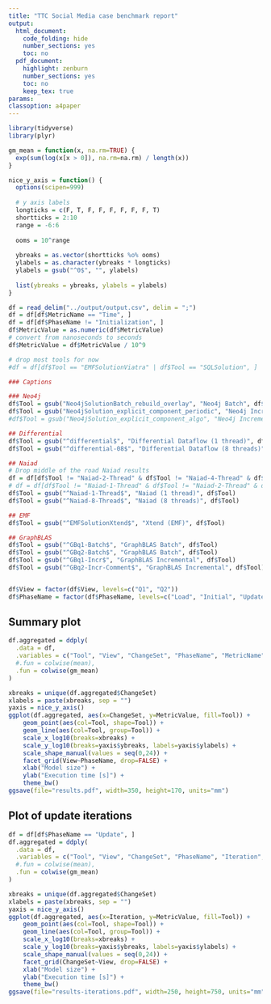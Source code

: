 ```yaml
---
title: "TTC Social Media case benchmark report"
output:
  html_document:
    code_folding: hide
    number_sections: yes
    toc: no
  pdf_document:
    highlight: zenburn
    number_sections: yes
    toc: no
    keep_tex: true
params:
classoption: a4paper
---
```


```r
library(tidyverse)
library(plyr)

gm_mean = function(x, na.rm=TRUE) {
  exp(sum(log(x[x > 0]), na.rm=na.rm) / length(x))
}

nice_y_axis = function() {
  options(scipen=999)
  
  # y axis labels
  longticks = c(F, T, F, F, F, F, F, F, T)
  shortticks = 2:10
  range = -6:6
  
  ooms = 10^range
  
  ybreaks = as.vector(shortticks %o% ooms)
  ylabels = as.character(ybreaks * longticks)
  ylabels = gsub("^0$", "", ylabels)
  
  list(ybreaks = ybreaks, ylabels = ylabels)
}
```


```r
df = read_delim("../output/output.csv", delim = ";")
df = df[df$MetricName == "Time", ]
df = df[df$PhaseName != "Initialization", ]
df$MetricValue = as.numeric(df$MetricValue)
# convert from nanoseconds to seconds
df$MetricValue = df$MetricValue / 10^9

# drop most tools for now
#df = df[df$Tool == "EMFSolutionViatra" | df$Tool == "SQLSolution", ]

### Captions

### Neo4j
df$Tool = gsub("Neo4jSolutionBatch_rebuild_overlay", "Neo4j Batch", df$Tool)
df$Tool = gsub("Neo4jSolution_explicit_component_periodic", "Neo4j Incremental", df$Tool)
#df$Tool = gsub("Neo4jSolution_explicit_component_algo", "Neo4j Incremental 2)", df$Tool)

## Differential
df$Tool = gsub("^differential$", "Differential Dataflow (1 thread)", df$Tool)
df$Tool = gsub("^differential-08$", "Differential Dataflow (8 threads)", df$Tool)

## Naiad
# Drop middle of the road Naiad results
df = df[df$Tool != "Naiad-2-Thread" & df$Tool != "Naiad-4-Thread" & df$Tool != "Naiad-6-Thread", ]
# df = df[df$Tool != "Naiad-1-Thread" & df$Tool != "Naiad-2-Thread" & df$Tool != "Naiad-4-Thread" & df$Tool != "Naiad-6-Thread", ]
df$Tool = gsub("^Naiad-1-Thread$", "Naiad (1 thread)", df$Tool)
df$Tool = gsub("^Naiad-8-Thread$", "Naiad (8 threads)", df$Tool)

## EMF
df$Tool = gsub("^EMFSolutionXtend$", "Xtend (EMF)", df$Tool)

## GraphBLAS
df$Tool = gsub("^GBq1-Batch$", "GraphBLAS Batch", df$Tool)
df$Tool = gsub("^GBq2-Batch$", "GraphBLAS Batch", df$Tool)
df$Tool = gsub("^GBq1-Incr$", "GraphBLAS Incremental", df$Tool)
df$Tool = gsub("^GBq2-Incr-Comment$", "GraphBLAS Incremental", df$Tool)


df$View = factor(df$View, levels=c("Q1", "Q2"))
df$PhaseName = factor(df$PhaseName, levels=c("Load", "Initial", "Update"))
```

## Summary plot

```r
df.aggregated = ddply(
  .data = df,
  .variables = c("Tool", "View", "ChangeSet", "PhaseName", "MetricName"),
  #.fun = colwise(mean),
  .fun = colwise(gm_mean)
)

xbreaks = unique(df.aggregated$ChangeSet)
xlabels = paste(xbreaks, sep = "")
yaxis = nice_y_axis()
ggplot(df.aggregated, aes(x=ChangeSet, y=MetricValue, fill=Tool)) +
    geom_point(aes(col=Tool, shape=Tool)) +
    geom_line(aes(col=Tool, group=Tool)) +
    scale_x_log10(breaks=xbreaks) +  
    scale_y_log10(breaks=yaxis$ybreaks, labels=yaxis$ylabels) +
    scale_shape_manual(values = seq(0,24)) +
    facet_grid(View~PhaseName, drop=FALSE) +
    xlab("Model size") +
    ylab("Execution time [s]") +
    theme_bw()
ggsave(file="results.pdf", width=350, height=170, units="mm")
```

## Plot of update iterations

```r
df = df[df$PhaseName == "Update", ]
df.aggregated = ddply(
  .data = df,
  .variables = c("Tool", "View", "ChangeSet", "PhaseName", "Iteration", "MetricName"),
  #.fun = colwise(mean),
  .fun = colwise(gm_mean)
)

xbreaks = unique(df.aggregated$ChangeSet)
xlabels = paste(xbreaks, sep = "")
yaxis = nice_y_axis()
ggplot(df.aggregated, aes(x=Iteration, y=MetricValue, fill=Tool)) +
    geom_point(aes(col=Tool, shape=Tool)) +
    geom_line(aes(col=Tool, group=Tool)) +
    scale_x_log10(breaks=xbreaks) +  
    scale_y_log10(breaks=yaxis$ybreaks, labels=yaxis$ylabels) +
    scale_shape_manual(values = seq(0,24)) +
    facet_grid(ChangeSet~View, drop=FALSE) +
    xlab("Model size") +
    ylab("Execution time [s]") +
    theme_bw()
ggsave(file="results-iterations.pdf", width=250, height=750, units="mm")
```
